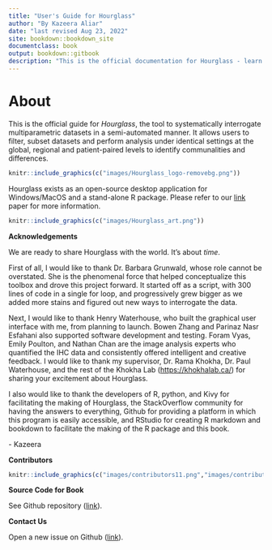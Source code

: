 ```yaml
--- 
title: "User's Guide for Hourglass"
author: "By Kazeera Aliar"
date: "last revised Aug 23, 2022"
site: bookdown::bookdown_site
documentclass: book
output: bookdown::gitbook
description: "This is the official documentation for Hourglass - learn how to install and utilize the tool."
---
```


# About

This is the official guide for _Hourglass_, the tool to systematically interrogate multiparametric datasets in a semi-automated manner. It allows users to filter, subset  datasets and perform analysis under identical settings at the global, regional and patient-paired levels to identify communalities and differences. 

```r
knitr::include_graphics(c("images/Hourglass_logo-removebg.png"))
```
  
Hourglass exists as an open-source desktop application for Windows/MacOS and a stand-alone R package. Please refer to our [link]() paper for more information.  

```r
knitr::include_graphics(c("images/Hourglass_art.png"))
```
  
  
**Acknowledgements**

We are ready to share Hourglass with the world. It's about _time_.

First of all, I would like to thank Dr. Barbara Grunwald, whose role cannot be overstated. She is the phenomenal force that helped conceptualize this toolbox and drove this project forward. It started off as a script, with 300 lines of code in a single for loop, and progressively grew bigger as we added more stains and figured out new ways to interrogate the data. 

Next, I would like to thank Henry Waterhouse, who built the graphical user interface with me, from planning to launch. Bowen Zhang and Parinaz Nasr Esfahani also supported software development and testing. Foram Vyas, Emily Poulton, and Nathan Chan are the image analysis experts who quantified the IHC data and consistently offered intelligent and creative feedback. I would like to thank my supervisor, Dr. Rama Khokha, Dr. Paul Waterhouse, and the rest of the Khokha Lab ([https://khokhalab.ca/](https://khokhalab.ca/)) for sharing your excitement about Hourglass.

I also would like to thank the developers of R, python, and Kivy for facilitating the making of Hourglass, the StackOverflow community for having the answers to everything, Github for providing a platform in which this program is easily accessible, and RStudio for creating R markdown and bookdown to facilitate the making of the R package and this book. 

\- Kazeera
  
  
**Contributors**  
  
```r
knitr::include_graphics(c("images/contributors11.png","images/contributors21.png"))
```
  
  
**Source Code for Book**  
  
See Github repository ([link](https://github.com/kazeera/Hourglass-book)).
  
  
**Contact Us**
  
Open a new issue on Github ([link](https://github.com/kazeera/Hourglass/issues)).
